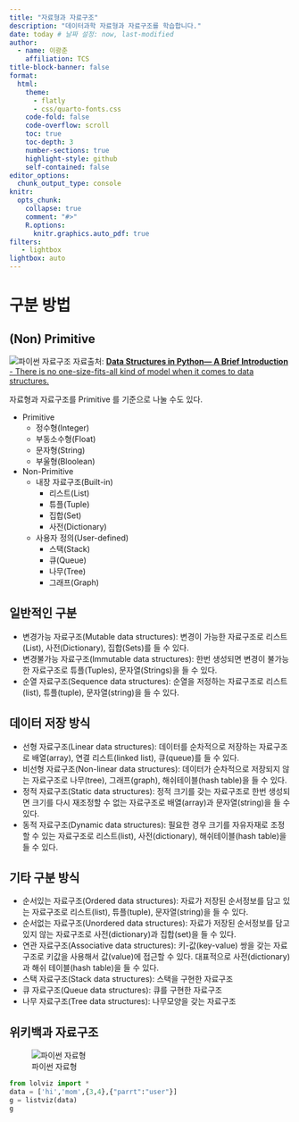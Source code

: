 ```yaml
---
title: "자료형과 자료구조"
description: "데이터과학 자료형과 자료구조를 학습합니다."
date: today # 날짜 설정: now, last-modified
author:
  - name: 이광춘
    affiliation: TCS
title-block-banner: false
format:
  html:
    theme: 
      - flatly
      - css/quarto-fonts.css
    code-fold: false
    code-overflow: scroll
    toc: true
    toc-depth: 3
    number-sections: true
    highlight-style: github    
    self-contained: false
editor_options: 
  chunk_output_type: console
knitr:
  opts_chunk: 
    collapse: true
    comment: "#>" 
    R.options:
      knitr.graphics.auto_pdf: true  
filters:
   - lightbox
lightbox: auto      
---
```



# 구분 방법


## (Non) Primitive

[![파이썬 자료구조](fig/data_structure_blog.png) 자료출처: [**Data Structures in Python— A Brief Introduction** - There is no one-size-fits-all kind of model when it comes to data structures.](https://towardsdatascience.com/data-structures-in-python-a-brief-introduction-b4135d7a9b7d)]{.aside}

자료형과 자료구조를 Primitive 를 기준으로 나눌 수도 있다.

- Primitive
  - 정수형(Integer)
  - 부동소수형(Float)
  - 문자형(String)
  - 부울형(Bloolean)
- Non-Primitive  
  - 내장 자료구조(Built-in)
      - 리스트(List)
      - 튜플(Tuple)
      - 집합(Set)
      - 사전(Dictionary)
  - 사용자 정의(User-defined)
    - 스택(Stack)
    - 큐(Queue)
    - 나무(Tree)
    - 그래프(Graph)


## 일반적인 구분

- 변경가능 자료구조(Mutable data structures): 변경이 가능한 자료구조로 리스트(List), 사전(Dictionary), 집합(Sets)를 들 수 있다.
- 변경불가능 자료구조(Immutable data structures): 한번 생성되면 변경이 불가능한 자료구조로 튜플(Tuples), 문자열(Strings)을 들 수 있다.
- 순열 자료구조(Sequence data structures): 순열을 저정하는 자료구조로 리스트(list), 튜플(tuple), 문자열(string)을 들 수 있다.


## 데이터 저장 방식

- 선형 자료구조(Linear data structures): 데이터를 순차적으로 저장하는 자료구조로 배열(array), 연결 리스트(linked list), 큐(queue)를 들 수 있다.
- 비선형 자료구조(Non-linear data structures): 데이터가 순차적으로 저장되지 않는 자료구조로 나무(tree), 그래프(graph), 해쉬테이블(hash table)을 들 수 있다.
- 정적 자료구조(Static data structures): 정적 크기를 갖는 자료구조로 한번 생성되면 크기를 다시 재조정할 수 없는 자료구조로 배열(array)과 문자열(string)을 들 수 있다.
- 동적 자료구조(Dynamic data structures): 필요한 경우 크기를 자유자재로 조정할 수 있는 자료구조로 리스트(list), 사전(dictionary), 해쉬테이블(hash table)을 들 수 있다.

## 기타 구분 방식

- 순서있는 자료구조(Ordered data structures): 자료가 저장된 순서정보를 담고 있는 자료구조로 리스트(list), 튜플(tuple), 문자열(string)을 들 수 있다.
- 순서없는 자료구조(Unordered data structures): 자료가 저장된 순서정보를 담고 있지 않는 자료구조로 사전(dictionary)과 집합(set)을 들 수 있다.
- 연관 자료구조(Associative data structures): 키-값(key-value) 쌍을 갖는 자료구조로 키값을 사용해서 값(value)에 접근할 수 있다. 대표적으로 사전(dictionary)과 해쉬 테이블(hash table)을 들 수 있다.
- 스택 자료구조(Stack data structures): 스택을 구현한 자료구조
- 큐 자료구조(Queue data structures): 큐를 구현한 자료구조
- 나무 자료구조(Tree data structures): 나무모양을 갖는 자료구조


## 위키백과 자료구조

![파이썬 자료형](fig/python_datatype.png)


```python
from lolviz import *
data = ['hi','mom',{3,4},{"parrt":"user"}]
g = listviz(data)
g
```



